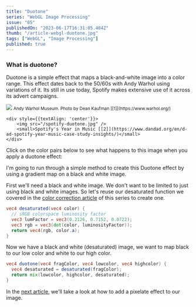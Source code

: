 ```yaml
---
title: "Duotone"
series: "WebGL Image Processing"
issue: "05"
publishedOn: "2023-06-17T16:31:05.404Z"
thumb: "/article-webgl-duotone.jpg"
tags: ["WebGL", "Image Processing"]
published: true
---
```


<WebGLImageProcessingIntro />

### What is duotone?

Duotone is a simple effect that maps a black-and-white image into a color range. This effect dates back to the 50/60s with Andy Warhol using variations of it. Its still in use today, Spotify makes extensive use of it across its advert campaigns.

<div style={{display: 'flex', gap: '10px', marginBottom: '20px'}}>
    <div style={{textAlign: 'center', marginBottom: 20}}>
        <img src="/andywarhol-museum.webp" />
        <small>Andy Warhol Museum. Photo by Dean Kaufman [[1]](https://www.warhol.org/)</small>
    </div>

    <div style={{textAlign: 'center'}}>
        <img src="/spotify-duotone.jpg" />
        <small>Spotify's Year in Music [[2]](https://www.dandad.org/en/d-ad-spotify-year-music-case-study-insights/)</small>
    </div>
</div>

Click on the color pairs below to see what happens to this image when you apply a duotone effect:

<Duotone />

I'm going to run through a simple method to create this Duotone effect by using a gradient map on a black and white image.

First we'll need a black and white image. We don't want to be limited to just using black and white images. So let's reuse our desaturated function we covered in the [color correction article](/p/webgl-color-correction) of this series to create one.

```glsl
vec4 desaturated(vec4 color) {
  // sRGB colorspace luminosity factor
  vec3 lumFactor = vec3(0.2126, 0.7152, 0.0722);
  vec3 rgb = vec3(dot(color, luminosityFactor));
  return vec4(rgb, color.a);
}
```

Now we have a black and white (desaturated) image, we want to map black to our low color and white to our high color.

```glsl
vec4 duotone(vec4 fragColor, vec4 lowcolor, vec4 highcolor) {
  vec4 desaturated = desaturated(fragColor);
  return mix(lowcolor, highcolor, desaturated);
}
```

In the [next article](/p/webgl-pixelate), we'll take a look at how to add a pixelate effect to our image.

<ArticlePreview slug="webgl-pixelate" />
